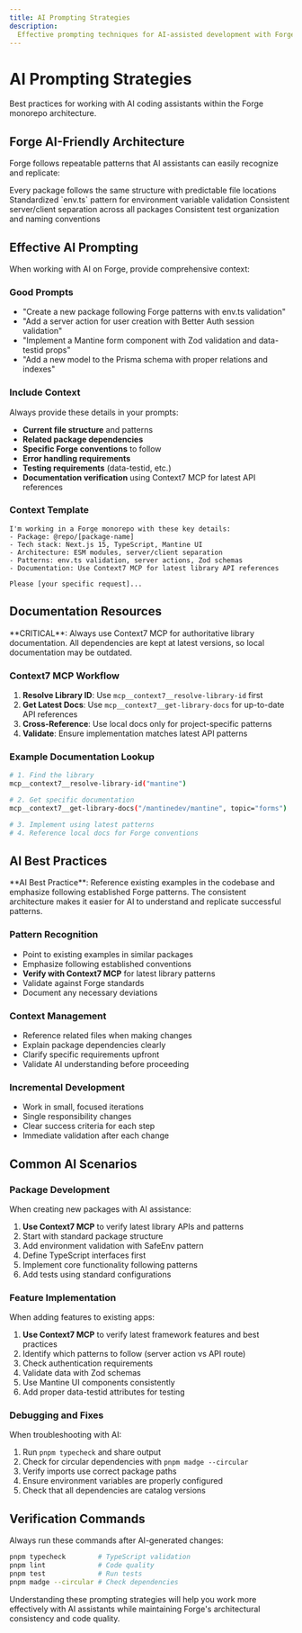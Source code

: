 ```yaml
---
title: AI Prompting Strategies
description:
  Effective prompting techniques for AI-assisted development with Forge
---
```


# AI Prompting Strategies

Best practices for working with AI coding assistants within the Forge monorepo
architecture.

## Forge AI-Friendly Architecture

Forge follows repeatable patterns that AI assistants can easily recognize and
replicate:

<CardGroup cols={2}>
  <Card title="Package Structure" icon="folder">
    Every package follows the same structure with predictable file locations
  </Card>
  <Card title="Environment Management" icon="key">
    Standardized `env.ts` pattern for environment variable validation
  </Card>
  <Card title="Export Patterns" icon="share">
    Consistent server/client separation across all packages
  </Card>
  <Card title="Testing Structure" icon="flask">
    Consistent test organization and naming conventions
  </Card>
</CardGroup>

## Effective AI Prompting

When working with AI on Forge, provide comprehensive context:

### Good Prompts

- "Create a new package following Forge patterns with env.ts validation"
- "Add a server action for user creation with Better Auth session validation"
- "Implement a Mantine form component with Zod validation and data-testid props"
- "Add a new model to the Prisma schema with proper relations and indexes"

### Include Context

Always provide these details in your prompts:

- **Current file structure** and patterns
- **Related package dependencies**
- **Specific Forge conventions** to follow
- **Error handling requirements**
- **Testing requirements** (data-testid, etc.)
- **Documentation verification** using Context7 MCP for latest API references

### Context Template

```
I'm working in a Forge monorepo with these key details:
- Package: @repo/[package-name]
- Tech stack: Next.js 15, TypeScript, Mantine UI
- Architecture: ESM modules, server/client separation
- Patterns: env.ts validation, server actions, Zod schemas
- Documentation: Use Context7 MCP for latest library API references

Please [your specific request]...
```

## Documentation Resources

<Warning>
  **CRITICAL**: Always use Context7 MCP for authoritative library documentation.
  All dependencies are kept at latest versions, so local documentation may be
  outdated.
</Warning>

### Context7 MCP Workflow

1. **Resolve Library ID**: Use `mcp__context7__resolve-library-id` first
2. **Get Latest Docs**: Use `mcp__context7__get-library-docs` for up-to-date API
   references
3. **Cross-Reference**: Use local docs only for project-specific patterns
4. **Validate**: Ensure implementation matches latest API patterns

### Example Documentation Lookup

```bash
# 1. Find the library
mcp__context7__resolve-library-id("mantine")

# 2. Get specific documentation
mcp__context7__get-library-docs("/mantinedev/mantine", topic="forms")

# 3. Implement using latest patterns
# 4. Reference local docs for Forge conventions
```

## AI Best Practices

<Note>
  **AI Best Practice**: Reference existing examples in the codebase and
  emphasize following established Forge patterns. The consistent architecture
  makes it easier for AI to understand and replicate successful patterns.
</Note>

### Pattern Recognition

- Point to existing examples in similar packages
- Emphasize following established conventions
- **Verify with Context7 MCP** for latest library patterns
- Validate against Forge standards
- Document any necessary deviations

### Context Management

- Reference related files when making changes
- Explain package dependencies clearly
- Clarify specific requirements upfront
- Validate AI understanding before proceeding

### Incremental Development

- Work in small, focused iterations
- Single responsibility changes
- Clear success criteria for each step
- Immediate validation after each change

## Common AI Scenarios

### Package Development

When creating new packages with AI assistance:

1. **Use Context7 MCP** to verify latest library APIs and patterns
2. Start with standard package structure
3. Add environment validation with SafeEnv pattern
4. Define TypeScript interfaces first
5. Implement core functionality following patterns
6. Add tests using standard configurations

### Feature Implementation

When adding features to existing apps:

1. **Use Context7 MCP** to verify latest framework features and best practices
2. Identify which patterns to follow (server action vs API route)
3. Check authentication requirements
4. Validate data with Zod schemas
5. Use Mantine UI components consistently
6. Add proper data-testid attributes for testing

### Debugging and Fixes

When troubleshooting with AI:

1. Run `pnpm typecheck` and share output
2. Check for circular dependencies with `pnpm madge --circular`
3. Verify imports use correct package paths
4. Ensure environment variables are properly configured
5. Check that all dependencies are catalog versions

## Verification Commands

Always run these commands after AI-generated changes:

```bash
pnpm typecheck        # TypeScript validation
pnpm lint             # Code quality
pnpm test             # Run tests
pnpm madge --circular # Check dependencies
```

Understanding these prompting strategies will help you work more effectively
with AI assistants while maintaining Forge's architectural consistency and code
quality.

